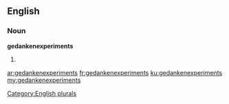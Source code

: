==English==

===Noun===
'''gedankenexperiments'''

# {{plural of|gedankenexperiment}}

[[Category:English plurals]]

[[ar:gedankenexperiments]]
[[fr:gedankenexperiments]]
[[ku:gedankenexperiments]]
[[my:gedankenexperiments]]